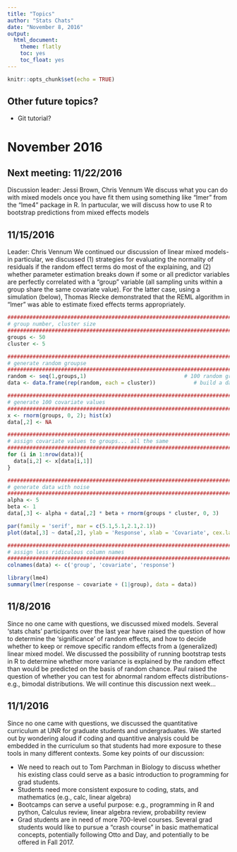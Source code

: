 ```yaml
---
title: "Topics"
author: "Stats Chats"
date: "November 8, 2016"
output: 
  html_document: 
    theme: flatly
    toc: yes
    toc_float: yes
---
```


```r
knitr::opts_chunk$set(echo = TRUE)
```

## Other future topics?

* Git tutorial?

# November 2016

## Next meeting: 11/22/2016
Discussion leader: Jessi Brown, Chris Vennum
We discuss what you can do with mixed models once you have fit them using something like "lmer" from the "lme4" package in R. In partucular, we will discuss how to use R to bootstrap predictions from mixed effects models

## 11/15/2016
Leader: Chris Vennum
We continued our discussion of linear mixed models- in particular, we discussed (1) strategies for evaluating the normality of residuals if the random effect terms do most of the explaining, and (2) whether parameter estimation breaks down if some or all predictor variables are perfectly correlated with a "group" variable (all sampling units within a group share the same covariate value). For the latter case, using a simulation (below), Thomas Riecke demonstrated that the REML algorithm in "lmer" was able to estimate fixed effects terms appropriately. 

```r
#########################################################################
# group number, cluster size
#########################################################################
groups <- 50
cluster <- 5

#########################################################################
# generate random groupse
#########################################################################
random <- seq(1,groups,1)                               # 100 random groups
data <- data.frame(rep(random, each = cluster))            # build a data.frame with 10 observations per cluster

#########################################################################
# generate 100 covariate values
#########################################################################
x <- rnorm(groups, 0, 2); hist(x)
data[,2] <- NA

#########################################################################
# assign covariate values to groups... all the same
#########################################################################
for (i in 1:nrow(data)){
  data[i,2] <- x[data[i,1]]
}

#########################################################################
# generate data with noise
#########################################################################
alpha <- 5
beta <- 1
data[,3] <- alpha + data[,2] * beta + rnorm(groups * cluster, 0, 3) 

par(family = 'serif', mar = c(5.1,5.1,2.1,2.1))
plot(data[,3] ~ data[,2], ylab = 'Response', xlab = 'Covariate', cex.lab = 2)

#########################################################################
# assign less ridiculous column names
#########################################################################
colnames(data) <- c('group', 'covariate', 'response')

library(lme4)
summary(lmer(response ~ covariate + (1|group), data = data))

```


## 11/8/2016 
Since no one came with questions, we discussed mixed models. Several 'stats chats' participants over the last year have raised the question of how to determine the 'significance' of random effects, and how to decide whether to keep or remove specific random effects from a (generalized) linear mixed model. We discussed the possibility of running bootstrap tests in R to determine whether more variance is explained by the random effect than would be predicted on the basis of random chance. Paul raised the question of whether you can test for abnormal random effects distributions- e.g., bimodal distributions. We will continue this discussion next week...

## 11/1/2016
Since no one came with questions, we discussed the quantitative curriculum at UNR for graduate students and undergraduates. We started out by wondering aloud if coding and quantitive analysis could be embedded in the curriculum so that students had more exposure to these tools in many different contexts. Some key points of our discussion:  

* We need to reach out to Tom Parchman in Biology to discuss whether his existing class could serve as a basic introduction to programming for grad students.    
* Students need more consistent exposure to coding, stats, and mathematics (e.g., calc, linear algebra)
* Bootcamps can serve a useful purpose: e.g., programming in R and python, Calculus review, linear algebra review, probability review
* Grad students are in need of more 700-level courses. Several grad students would like to pursue a "crash course" in basic mathematical concepts, potentially following Otto and Day, and potentially to be offered in Fall 2017. 



